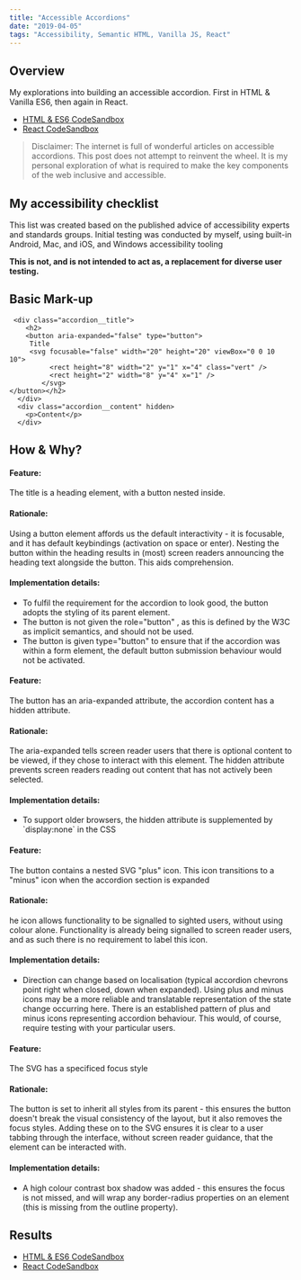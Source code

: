 ```yaml
---
title: "Accessible Accordions"
date: "2019-04-05"
tags: "Accessibility, Semantic HTML, Vanilla JS, React"
---
```




## Overview

My explorations into building an accessible accordion. First in HTML & Vanilla ES6, then again in React.

* [HTML & ES6 CodeSandbox](https://codesandbox.io/s/accessible-accordion-vanilla-6sk0w)
* [React CodeSandbox](https://codesandbox.io/s/accessible-accordion-react-uew6n)


> Disclaimer: The internet is full of wonderful articles on accessible accordions. This post does not attempt to reinvent the wheel. It is my personal exploration of what is required to make the key components of the web inclusive and accessible. 

## My accessibility checklist

This list was created based on the published advice of accessibility experts and standards groups. Initial testing was conducted by myself, using built-in Android, Mac, and iOS, and Windows accessibility tooling

**This is not, and is not intended to act as, a replacement for diverse user testing.**

<A11yChecklist />  

## Basic Mark-up 

```
 <div class="accordion__title">
    <h2>
    <button aria-expanded="false" type="button">
     Title 
     <svg focusable="false" width="20" height="20" viewBox="0 0 10 10">
          <rect height="8" width="2" y="1" x="4" class="vert" />
          <rect height="2" width="8" y="4" x="1" />
        </svg>
</button></h2>
  </div>
  <div class="accordion__content" hidden>
    <p>Content</p>
  </div>
```

## How & Why? 

 <Accordion>
        <div title="Signalling functionality for keyboard users #1">
          <h4>Feature:</h4>
          <p>The title is a heading element, with a button nested inside.</p>
          <h4>Rationale:</h4>
          <p>
            Using a button element affords us the default interactivity - it is
            focusable, and it has default keybindings (activation on space or
            enter). Nesting the button within the heading results in (most)
            screen readers announcing the heading text alongside the button.
            This aids comprehension.
          </p>
          <h4>Implementation details:</h4>
          <ul>
            <li>
              To fulfil the requirement for the accordion to look good, the
              button adopts the styling of its parent element.
            </li>
            <li>
              The button is not given the role="button" , as this is defined by
              the W3C as implicit semantics, and should not be used.
            </li>
            <li>
              The button is given type="button" to ensure that if the accordion
              was within a form element, the default button submission behaviour
              would not be activated.
            </li>
          </ul>
        </div>
  <div title="Signalling functionality for keyboard users #2">
          <h4>Feature:</h4>
          <p>
            The button has an aria-expanded attribute, the accordion content has a hidden
            attribute.
          </p>
          <h4>Rationale:</h4>
          <p>
            The aria-expanded tells screen reader users that there is optional
            content to be viewed, if they chose to interact with this element.
            The hidden attribute prevents screen readers reading out content
            that has not actively been selected.
          </p>
          <h4>Implementation details:</h4>
          <ul>
            <li>
              To support older browsers, the hidden attribute is supplemented by
              `display:none` in the CSS
            </li>
          </ul>
        </div>
        <div title="Signalling functionality to sighted users #1">
          <h4>Feature:</h4>
          <p>
            The button contains a nested SVG "plus" icon. This icon transitions
            to a "minus" icon when the accordion section is expanded
          </p>
          <h4>Rationale:</h4>
          <p>
            he icon allows functionality to be signalled to sighted users,
            without using colour alone. Functionality is already being signalled
            to screen reader users, and as such there is no requirement to label
            this icon.
          </p>
          <h4>Implementation details:</h4>
          <ul>
            <li>
              Direction can change based on localisation (typical accordion
              chevrons point right when closed, down when expanded). Using plus
              and minus icons may be a more reliable and translatable
              representation of the state change occurring here. There is an
              established pattern of plus and minus icons representing accordion
              behaviour. This would, of course, require testing with your
              particular users.
            </li>
          </ul>
        </div>
        <div title="Signalling functionality to sighted users #2">
          <h4>Feature:</h4>
          <p>The SVG has a specificed focus style</p>
          <h4>Rationale:</h4>
          <p>
            The button is set to inherit all styles from its parent - this
            ensures the button doesn't break the visual consistency of the
            layout, but it also removes the focus styles. Adding these on to the
            SVG ensures it is clear to a user tabbing through the interface,
            without screen reader guidance, that the element can be interacted
            with.
          </p>
          <h4>Implementation details:</h4>
          <ul>
            <li>
              A high colour contrast box shadow was added - this ensures the
              focus is not missed, and will wrap any border-radius properties on
              an element (this is missing from the outline property).
            </li>
          </ul>
        </div>
        </Accordion>  


## Results  
* [HTML & ES6 CodeSandbox](https://codesandbox.io/s/accessible-accordion-vanilla-6sk0w)
* [React CodeSandbox](https://codesandbox.io/s/accessible-accordion-react-uew6n)